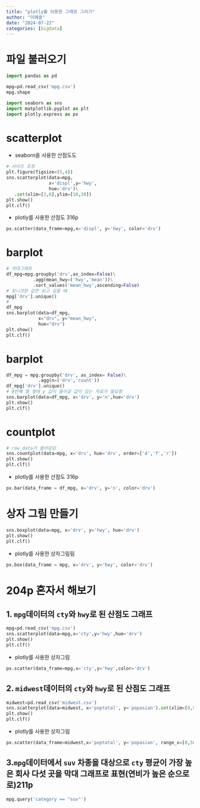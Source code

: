 ```yaml
---
title: "plotly를 이용한 그래프 그리기"
author: "이예솔"
date: "2024-07-22"
categories: [bigdata]
---
```


# 파일 불러오기
```python
import pandas as pd

mpg=pd.read_csv('mpg.csv')
mpg.shape

import seaborn as sns
import matplotlib.pyplot as plt
import plotly.express as px

```
# scatterplot
* seaborn을 사용한 산점도도
```python
# 사이즈 조정
plt.figure(figsize=(5,4))
sns.scatterplot(data=mpg,
                x='displ',y='hwy',
                hue='drv')\
   .set(xlim=[3,6],ylim=[10,30])
plt.show()
plt.clf()
```

* plotly를 사용한 산점도 316p
```python
px.scatter(data_frame=mpg,x='displ', y='hwy', color='drv')
```


# barplot
```python

# 막대그래프
df_mpg=mpg.groupby('drv',as_index=False)\
          .agg(mean_hwy=('hwy','mean'))\
          .sort_values('mean_hwy',ascending=False)
# 유니크한 값만 보고 싶을 떄
mpg['drv'].unique()
#
df_mpg
sns.barplot(data=df_mpg,
            x="drv", y="mean_hwy",
            hue="drv")
plt.show()
plt.clf()
```

# barplot
```python
df_mpg = mpg.groupby('drv', as_index= False)\
            .agg(n=('drv','count'))
df_mpg['drv'].unique()
# 0번쨰 열 옆에 y 값이 들어갈 값이 있는 자료가 필요함
sns.barplot(data=df_mpg, x='drv', y='n',hue='drv')
plt.show()
plt.clf()
```


# countplot
```python
# raw_data가 들어감감
sns.countplot(data=mpg, x='drv', hue='drv', order=['4','f','r'])
plt.show()
plt.clf()
```

* plotly를 사용한 산점도 316p
```python
px.bar(data_frame = df_mpg, x='drv', y='n', color='drv')
```

# 상자 그림 만들기
```python
sns.boxplot(data=mpg, x='drv', y='hwy', hue='drv')
plt.show()
plt.clf()
```


* plotly를 사용한 상자그림림
```python
px.box(data_frame = mpg, x='drv', y='hwy', color='drv')
```
# 204p 혼자서 해보기
## 1. `mpg`데이터의 `cty`와 `hwy`로 된 산점도 그래프
```python
mpg=pd.read_csv('mpg.csv')
sns.scatterplot(data=mpg,x='cty',y='hwy',hue='drv')
plt.show()
plt.clf()
```

* plotly를 사용한 상자그림
```python
px.scatter(data_frame=mpg,x='cty',y='hwy',color='drv')
```


## 2. `midwest`데이터의 `cty`와 `hwy`로 된 산점도 그래프
```python
midwest=pd.read_csv('midwest.csv')
sns.scatterplot(data=midwest, x='poptotal', y='popasian').set(xlim=[0,500000],ylim=[0,10000])
plt.show()
plt.clf()
```

* plotly를 사용한 상자그림
```python
px.scatter(data_frame=midwest,x='poptotal', y='popasian', range_x=[0,500000],range_y=[0,10000] )

```
## 3.`mpg`데이터에서 `suv` 차종을 대상으로 `cty` 평균이 가장 높은 회사 다섯 곳을 막대 그래프로 표현(연비가 높은 순으로로)211p
```python
mpg.query('category == "suv"')
```

